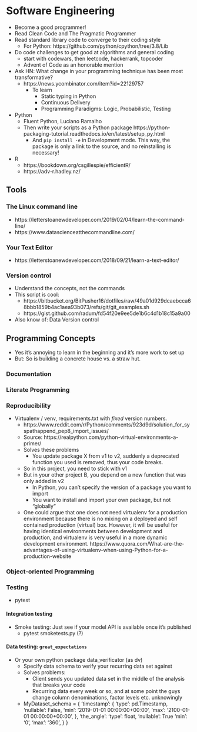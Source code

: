 # Software Engineering

- Become a good programmer!
- Read Clean Code and The Pragmatic Programmer
- Read standard library code to converge to their coding style
  - For Python: https://github.com/python/cpython/tree/3.8/Lib
- Do code challenges to get good at algorithms and general coding
  - start with codewars, then leetcode, hackerrank, topcoder
  - Advent of Code as an honorable mention
- Ask HN: What change in your programming technique has been most transformative?
     - https://news.ycombinator.com/item?id=22129757
	   - To learn
	     - Static typing in Python
	     - Continuous Delivery
	     - Programming Paradigms: Logic, Probabilistic, Testing
	     
- Python
  - Fluent Python, Luciano Ramalho
  - Then write your scripts as a Python package
     https://python-packaging-tutorial.readthedocs.io/en/latest/setup_py.html
     - And `pip install -e ` in Development mode. This way, the package is only a link to the source, and no reinstalling is necessary!
- R
  - https://bookdown.org/csgillespie/efficientR/
  - https://adv-r.hadley.nz/  
 
## Tools

### The Linux command line

- https://letterstoanewdeveloper.com/2019/02/04/learn-the-command-line/
- https://www.datascienceatthecommandline.com/

### Your Text Editor

- https://letterstoanewdeveloper.com/2018/09/21/learn-a-text-editor/

### Version control

- Understand the concepts, not the commands
- This script is cool:
    - https://bitbucket.org/BitPusher16/dotfiles/raw/49a01d929dcaebcca68bbb1859b4ac1aea93b073/refs/git/git_examples.sh
    - https://gist.github.com/radum/fd54f20e9ee5de1b6c4d1b18c15a9a00
- Also know of: Data Version control

## Programming Concepts

- Yes it's annoying to learn in the beginning and it's more work to set up
- But: So is building a concrete house vs. a straw hut.

### Documentation
 
### Literate Programming

### Reproducibility

- Virtualenv / venv, requirements.txt with *fixed* version numbers.
     - https://www.reddit.com/r/Python/comments/923d9d/solution_for_syspathappend_pep8_import_issues/
     - Source:
       https://realpython.com/python-virtual-environments-a-primer/
     - Solves these problems
       - You update package X from v1 to v2, suddenly a deprecated function you
         used is removed, thus your code breaks.
	 - So in this project, you need to stick with v1
	 - But in your other project B, you depend on a new function that was
           only added in v2
	   - In Python, you can't specify the version of a package you want to
             import
       - You want to install and import your own package, but not "globally"
     - One could argue that one does not need virtualenv for a production environment because there is no mixing on a deployed and self contained production (virtual) box. However, it will be useful for having identical environments between development and production, and virtualenv is very useful in a more dynamic development environment.
       https://www.quora.com/What-are-the-advantages-of-using-virtualenv-when-using-Python-for-a-production-website

### Object-oriented Programming

### Testing
- pytest

#### Integration testing
- Smoke testing: Just see if your model API is available once it's published
  - pytest smoketests.py (?)
  
#### Data testing: `great_expectations`

- Or your own python package data_verificator (as dv)
     - Specify data schema to verify your recurring data set against
     - Solves problems:
       - Client sends you updated data set in the middle of the analysis
	 that breaks your code
       - Recurring data every week or so, and at some point the guys
	 change column denominations, factor levels etc. unknowingly
     - MyDataset_schema = {
           'timestamp': {
               'type': pd.Timestamp,
	       'nullable': False,
	       'min': '2019-01-01 00:00:00+00:00',
	       'max': '2100-01-01 00:00:00+00:00',
	   },
	   'the_angle':
               'type': float,
	       'nullable': True
	       'min': '0',
	       'max': '360',
            }
       }
